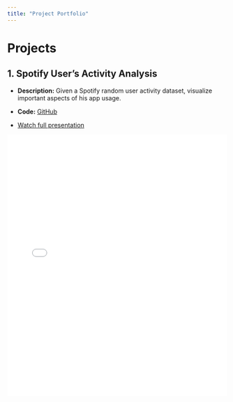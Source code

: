 ```yaml
---
title: "Project Portfolio"
---
```


# Projects

## 1. Spotify User's Activity Analysis
- **Description:** Given a Spotify random user activity dataset, visualize important aspects of his app usage.
- **Code:** <a href="https://github.com/Gubato/gubato.github.io/blob/main/Spotify/Top%20Spotify%20tracks.ipynb" target="_blank"> GitHub </a>

- [Watch full presentation](Spotify/Presentation.html) 

<iframe src="Spotify/Presentation.html"
            width="100%"
            height="600px"
            style="border:none;">
</iframe>
